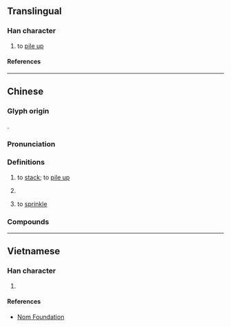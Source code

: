 {{character info}}
==Translingual==

===Han character===
{{Han char|rn=64|rad=手|as=11|sn=14|four=56093|canj=QWVF|ids=⿰扌累}}

# to [[pile up]]

====References====
{{Han ref|kx=0450.080|dkj=12594|dj=0800.270|hdz=31946.060|uh=645E}}

----
==Chinese==
{{zh-forms|alt=𢴱}}

===Glyph origin===
{{Han etym}}
{{Han compound|手|累|ls=psc|c1=s|c2=p|t1=hand}}.

===Pronunciation===
{{zh-pron
|m=luò,luó,1nb=standard,2nb=variant
|c=lo3,lo4
|mn-t=loh8
|mc=y
|oc=y
|cat=v,n
}}

===Definitions===
{{zh-hanzi}}

# to [[stack]]; to [[pile up]]
# {{zh-classifier|objects in a [[pile]] or [[stack]]|t=[[pile]]; [[stack]]}}
#: {{zh-x|一 摞 碗|a '''stack''' of bowls}}
# {{lb|zh|Teochew}} to [[sprinkle]]

===Compounds===
{{zh-der|摞管}}

----

==Vietnamese==

===Han character===
{{vi-readings|rs=手11|reading=lũy}}

# {{rfdef|vi|sort=手11}}

====References====
* [http://nomfoundation.org/common/nom_details.php?codepoint=645e Nom Foundation]